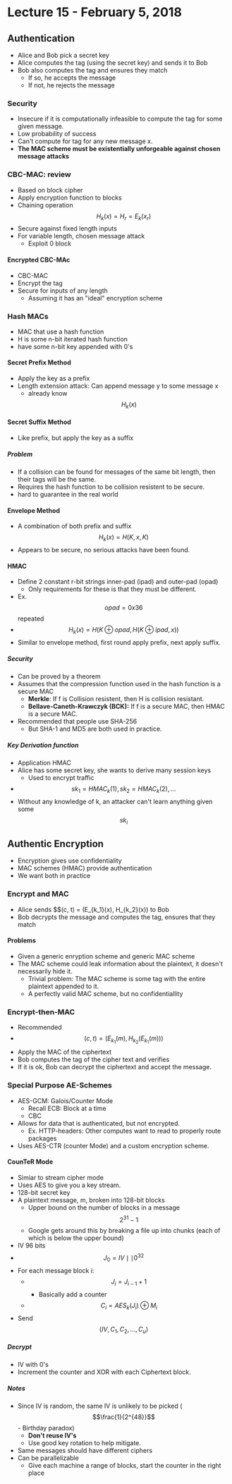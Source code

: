 # Lecture 15 - February 5, 2018

## Authentication
- Alice and Bob pick a secret key
- Alice computes the tag (using the secret key) and sends it to Bob
- Bob also computes the tag and ensures they match
  - If so, he accepts the message
  - If not, he rejects the message

### Security
- Insecure if it is computationally infeasible to compute the tag for some given message.
- Low probability of success
- Can't compute for tag for any new message x.
- **The MAC scheme must be existentially unforgeable against chosen message attacks**

### CBC-MAC: review
- Based on block cipher
- Apply encryption function to blocks
- Chaining operation $$H_k(x) = H_r = E_k(x_r)$$
- Secure against fixed length inputs
- For variable length, chosen message attack
  - Exploit 0 block

#### Encrypted CBC-MAc
- CBC-MAC
- Encrypt the tag
- Secure for inputs of any length
  - Assuming it has an "ideal" encryption scheme

### Hash MACs
- MAC that use a hash function
- H is some n-bit iterated hash function
- have some n-bit key appended with 0's

#### Secret Prefix Method
- Apply the key as a prefix
- Length extension attack: Can append message y to some message x
  - already know $$H_k(x)$$

#### Secret Suffix Method
- Like prefix, but apply the key as a suffix

##### Problem
- If a collision can be found for messages of the same bit length, then their tags will be the same.
- Requires the hash function to be collision resistent to be secure.
- hard to guarantee in the real world

#### Envelope Method
- A combination of both prefix and suffix $$H_k(x) = H(K, x, K)$$
- Appears to be secure, no serious attacks have been found.

#### HMAC
- Define 2 constant r-bit strings inner-pad (ipad) and outer-pad (opad)
  - Only requirements for these is that they must be different.
- Ex. $$opad = 0x36$$ repeated
- $$H_k(x) = H(K \oplus opad, H(K \oplus ipad, x))$$
- Similar to envelope method, first round apply prefix, next apply suffix.

##### Security
- Can be proved by a theorem
- Assumes that the compression function used in the hash function is a secure MAC
  - **Merkle**: If f is Collision resistent, then H is collision resistant.
  - **Bellave-Caneth-Krawczyk (BCK):** If f is a secure MAC, then HMAC is a secure MAC.
- Recommended that people use SHA-256
  - But SHA-1 and MD5 are both used in practice.

##### Key Derivation function
- Application HMAC
- Alice has some secret key, she wants to derive many session keys
  - Used to encrypt traffic
- $$sk_1 = HMAC_k(1), sk_2 = HMAC_k(2), \ldots$$
- Without any knowledge of k, an attacker can't learn anything given some $$sk_i$$

## Authentic Encryption
- Encryption gives use confidentiality
- MAC schemes (HMAC) provide authentication
- We want both in practice

### Encrypt and MAC
- Alice sends $$(c, t) = (E_{k_1}(x), H_{k_2}(x)) to Bob
- Bob decrypts the message and computes the tag, ensures that they match

#### Problems
- Given a generic enryption scheme and generic MAC scheme
- The MAC scheme could leak information about the plaintext, it doesn't necessarily hide it.
  - Trivial problem: The MAC scheme is some tag with the entire plaintext appended to it.
  - A perfectly valid MAC scheme, but no confidentiallity

### Encrypt-then-MAC
- Recommended
- $$(c, t) = (E_{k_1}(m), H_{k_2}(E_{k_1}(m)))$$
- Apply the MAC of the ciphertext
- Bob computes the tag of the cipher text and verifies
- If it is ok, Bob can decrypt the ciphertext and accept the message.

### Special Purpose AE-Schemes
- AES-GCM: Galois/Counter Mode
  - Recall ECB: Block at a time
  - CBC
- Allows for data that is authenticated, but not encrypted.
  - Ex. HTTP-headers: Other computes want to read to properly route packages
- Uses AES-CTR (counter Mode) and a custom encryption scheme.

#### CounTeR Mode
- Simiar to stream cipher mode
- Uses AES to give you a key stream.
- 128-bit secret key
- A plaintext message, m, broken into 128-bit blocks
  - Upper bound on the number of blocks in a message $$2^{31} - 1$$
  - Google gets around this by breaking a file up into chunks (each of which is below the upper bound)
- IV 96 bits
- $$J_0 = IV \mid\mid 0^{32}$$
- For each message block i:
  - $$J_i = J_{i-1} + 1$$
    - Basically add a counter
  - $$C_i = AES_k(J_i) \oplus M_i$$
- Send $$(IV, C_1, C_2, \ldots, C_u)$$

##### Decrypt
- IV with 0's
- Increment the counter and XOR with each Ciphertext block.

##### Notes
- Since IV is random, the same IV is unlikely to be picked ($$\frac{1}{2^{48}}$$ - Birthday paradox)
  - **Don't reuse IV's**
  - Use good key rotation to help mitigate.
- Same messages should have different ciphers
- Can be parallelizable
  - Give each machine a range of blocks, start the counter in the right place

